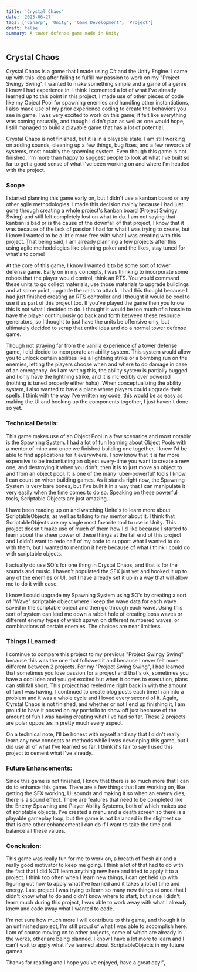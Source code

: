 ```yaml
---
title: 'Crystal Chaos'
date: '2023-06-27'
tags: ['CSharp', 'Unity', 'Game Development', 'Project']
draft: false
summary: A tower defense game made in Unity
---
```


## **Crystal Chaos**

Crystal Chaos is a game that I made using C# and the Unity Engine. I came up with this idea after failing to fulfill my passion to work on my \"Project Swingy Swing\". I wanted to make something simple and a game of a genre I knew I had experience in. I think I cemented a lot of what I've already learned up to this point in this project, I made use of other pieces of code like my Object Pool for spawning enemies and handling other instantiations, I also made use of my prior experience coding to create the behaviors you see in game. I was very excited to work on this game, it felt like everything was coming naturally, and though I didn't plan as well as one would hope, I still managed to build a playable game that has a lot of potential.

Crystal Chaos is not finished, but it is in a playable state. I am still working on adding sounds, cleaning up a few things, bug fixes, and a few rewords of systems, most notably the spawning system. Even though this game is not finished, I'm more than happy to suggest people to look at what I've built so far to get a good sense of what I've been working on and where I'm headed with the project.

### **Scope**

I started planning this game early on, but I didn't use a kanban board or any other agile methodologies. I made this decision mainly because I had just gone through creating a whole project's kanban board (Project Swingy Swing) and still felt completely lost on what to do. I am not saying that kanban is bad or is the cause of the downfall of that project, I know that it was because of the lack of passion I had for what I was trying to create, but I know I wanted to be a little more free with what I was creating with this project. That being said, I am already planning a few projects after this using agile methodologies like planning poker and the likes, stay tuned for what's to come!

At the core of this game, I know I wanted it to be some sort of tower defense game. Early on in my concepts, I was thinking to incorporate some robots that the player would control, think an RTS. You would command these units to go collect materials, use those materials to upgrade buildings and at some point, upgrade the units to attack. I had this thought because I had just finished creating an RTS controller and I thought it would be cool to use it as part of this project too. If you've played the game then you know this is not what I decided to do. I thought it would be too much of a hassle to have the player continuously go back and forth between these resource generators, so I thought to just have the units be offensive only, but ultimately decided to scrap that entire idea and do a normal tower defense game.

Though not straying far from the vanilla experience of a tower defense game, I did decide to incorporate an ability system. This system would allow you to unlock certain abilities like a lightning strike or a bombing run on the enemies, letting the players choose when and where to do damage in case of an emergency. As I am writing this, the ability system is partially bugged and I only have the lightning strike, and it is incredibly over powered (nothing is tuned properly either haha). When conceptualizing the ability system, I also wanted to have a place where players could upgrade their spells, I think with the way I've written my code, this would be as easy as making the UI and hooking up the components together, I just haven't done so yet.

### **Technical Details:**

This game makes use of an Object Pool in a few scenarios and most notably is the Spawning System. I had a lot of fun learning about Object Pools with a mentor of mine and once we finished building one together, I knew I'd be able to find applications for it everywhere. I now know that it is far more expensive to be instantiating an object every-time you want to create a new one, and destroying it when you don't, then it is to just move an object to and from an object pool. It is one of the many 'uber-powerful' tools I know I can count on when building games. As it stands right now, the Spawning System is very bare bones, but I've built it in a way that I can manipulate it very easily when the time comes to do so. Speaking on these powerful tools, Scriptable Objects are just amazing.

I have been reading up on and watching Unite's to learn more about ScriptableObjects, as well as talking to my mentor about it. I think that ScriptableObjects are my single most favorite tool to use in Unity. This project doesn't make use of much of them how I'd like because I started to learn about the sheer power of these things at the tail end of this project and I didn't want to redo half of my code to support what I wanted to do with them, but I wanted to mention it here because of what I think I could do with scriptable objects.

I actually do use SO's for one thing in Crystal Chaos, and that is for the sounds and music. I haven't populated the SFX just yet and hooked it up to any of the enemies or UI, but I have already set it up in a way that will allow me to do it with ease.

I know I could upgrade my Spawning System using SO's by creating a sort of \"Wave\" scriptable object where I keep the wave data for each wave saved in the scriptable object and then go through each wave. Using this sort of system can lead me down a rabbit hole of creating boss waves or different enemy types of which spawn on different numbered waves, or combinations of certain enemies. The choices are near limitless.

### **Things I Learned:**

I continue to compare this project to my previous \"Project Swingy Swing\" because this was the one that followed it and because I never felt more different between 2 projects. For my \"Project Swing Swing\", I had learned that sometimes you lose passion for a project and that's ok, sometimes you have a cool idea and you get excited but when it comes to execution, plans can still fall short. This project had reeled me right back in with the amount of fun I was having. I continued to create blog posts each time I ran into a problem and it was a whole cycle and I loved every second of it. Again, Cyrstal Chaos is not finished, and whether or not I end up finishing it, I am proud to have it posted on my portfolio to show off just because of the amount of fun I was having creating what I've had so far. These 2 projects are polar opposites in pretty much every aspect.

On a technical note, I'll be honest with myself and say that I didn't really learn any new concepts or methods while I was developing this game, but I did use all of what I've learned so far. I think it's fair to say I used this project to cement what I've already.

### **Future Enhancements:**

Since this game is not finished, I know that there is so much more that I can do to enhance this game. There are a few things that I am working on, like getting the SFX working, UI sounds and making it so when an enemy dies, there is a sound effect. There are features that need to be completed like the Enemy Spawning and Player Ability Systems, both of which makes use of scriptable objects. I've created a menu and a death screen so there is a playable gameplay loop, but the game is not balanced in the slightest so that is one other enhancement I can do if I want to take the time and balance all these values.

### **Conclusion:**

This game was really fun for me to work on, a breath of fresh air and a really good motivator to keep me going. I think a lot of that had to do with the fact that I did NOT learn anything new here and tried to apply it to a project. I think too often when I learn new things, I can get held up with figuring out how to apply what I've learned and it takes a lot of time and energy. Last project I was trying to learn so many new things at once that I didn't know what to do and didn't know where to start, but since I didn't learn much during this project, I was able to work away with what I already knew and code away what I wanted to code.

I'm not sure how much more I will contribute to this game, and though it is an unfinished project, I'm still proud of what I was able to accomplish here. I am of course moving on to other projects, some of which are already in the works, other are being planned. I know I have a lot more to learn and I can't wait to apply what I've learned about ScriptableObjects in my future games.

Thanks for reading and I hope you've enjoyed, have a great day!",

